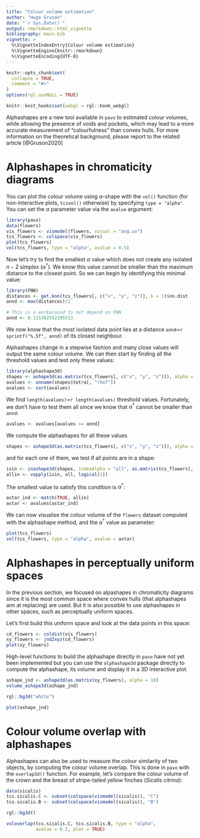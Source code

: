 ```yaml
---
title: "Colour volume estimation"
author: "Hugo Gruson"
date: "`r Sys.Date()`"
output: rmarkdown::html_vignette
bibliography: main.bib
vignette: >
  %\VignetteIndexEntry{Colour volume estimation}
  %\VignetteEngine{knitr::rmarkdown}
  %\VignetteEncoding{UTF-8}
---
```


```r
knitr::opts_chunk$set(
  collapse = TRUE,
  comment = "#>"
)
options(rgl.useNULL = TRUE)
```

```r
knitr::knit_hooks$set(webgl = rgl::hook_webgl)
```

Alphashapes are a new tool available in `pavo` to estimated colour volumes, 
while allowing the presence of voids and pockets, which may lead to a more
accurate measurement of "colourfulness" than convex hulls. For more information
on the theoretical background, please report to the related article [@Gruson2020]

# Alphashapes in chromaticity diagrams

You can plot the colour volume using $\alpha$-shape with the `vol()` function
(for non-interactive plots, `tcsvol()` otherwise) by specifying 
`type = "alpha"`. You can set the $\alpha$ parameter value via the `avalue` 
argument:

```r
library(pavo)
data(flowers)
vis_flowers <- vismodel(flowers, visual = "avg.uv")
tcs_flowers <- colspace(vis_flowers)
plot(tcs_flowers)
vol(tcs_flowers, type = "alpha", avalue = 0.5)
```

Now let's try to find the smallest $\alpha$ value which does not create any
isolated $n-2$ simplex ($\alpha^*$). We know this value cannot be smaller than
the maximum distance to the closest point. So we can begin by identifying this
minimal value:

```r
library(FNN)
distances <- get.knn(tcs_flowers[, c("x", "y", "z")], k = 1)$nn.dist
annd <- max(distances)/2
```

```r
# This is a workaround to not depend on FNN
annd <- 0.115302552185513
```

We now know that the most isolated data point lies at a distance `annd`=`r
sprintf("%.5f", annd)` of its closest neighbour.

Alphashapes change in a stepwise fashion and many close values will output the
same colour volume. We can then start by finding all the threshold values and
test only these values:

```r
library(alphashape3d)
shapes <- ashape3d(as.matrix(tcs_flowers[, c("x", "y", "z")]), alpha = 0)
avalues <- unname(shapes$tetra[, "rhoT"])
avalues <- sort(avalues)
```

We find `length(avalues)`=`r length(avalues)` threshold values. Fortunately, we
don't have to test them all since we know that $\alpha^*$ cannot be smaller than
`annd`:

```r
avalues <- avalues[avalues >= annd]
```

We compute the alphashapes for all these values

```r
shapes <- ashape3d(as.matrix(tcs_flowers[, c("x", "y", "z")]), alpha = avalues)
```

and for each one of them, we test if all points are in a shape:

```r
isin <- inashape3d(shapes, indexAlpha = "all", as.matrix(tcs_flowers[, c("x", "y", "z")]))
allin <- vapply(isin, all, logical(1))
```

The smallest value to satisfy this condition is $\alpha^*$:

```r
astar_ind <- match(TRUE, allin)
astar <- avalues[astar_ind]
```

We can now visualise the colour volume of the `flowers` dataset computed with
the alphashape method, and the $\alpha^*$ value as parameter:

```r
plot(tcs_flowers)
vol(tcs_flowers, type = "alpha", avalue = astar)
```

# Alphashapes in perceptually uniform spaces

In the previous section, we focused on alpashapes in chromaticity diagrams since
it is the most common space where convex hulls (that alphashapes aim at
replacing) are used. But it is also possible to use alphashapes in other spaces,
such as perceptually uniform spaces.

Let's first build this uniform space and look at the data points in this space:

```r
cd_flowers <- coldist(vis_flowers)
xy_flowers <- jnd2xyz(cd_flowers)
plot(xy_flowers)
```

High-level functions to build the alphashape directly in `pavo` have not yet
been implemented but you can use the `alphashape3d` package directly to compute
the alphashape, its volume and display it in a 3D interactive plot.

```r
ashape_jnd <- ashape3d(as.matrix(xy_flowers), alpha = 10)
volume_ashape3d(ashape_jnd)
```

```r
rgl::bg3d("white") 
```

```r
plot(ashape_jnd)
```

# Colour volume overlap with alphashapes

Alphashapes can also be used to measure the colour similarity of two objects, by
computing the colour volume overlap. This is done in `pavo` with the 
`overlap3d()` function. For example, let's compare the colour volume of the 
crown and the breast of stripe-tailed yellow finches (*Sicalis citrina*):


```r
data(sicalis)
tcs.sicalis.C <- subset(colspace(vismodel(sicalis)), "C")
tcs.sicalis.B <- subset(colspace(vismodel(sicalis)), "B")
```

```r
rgl::bg3d()
```

```r
voloverlap(tcs.sicalis.C, tcs.sicalis.B, type = "alpha", 
           avalue = 0.2, plot = TRUE)
```

<!--
This doesn't work right now because it returns an a that is too small

# Exploring other values of alpha

Depending on your biological question, it is possible you might want a different
value of $\alpha$ than the $\alpha^*$ suggested earlier. 

For example, you may want all your colour volume to only have one component,
instead of several multiple smaller volumes. Here is a quick demo of how you can
do this.


First, let's create a dummy dataset with two distinct clouds of points:

```r
set.seed("20200126")
```

```r
dvol = data.frame(
  "x" = c(rnorm(n = 10, mean = -0.7/sqrt(2)+.3, sd = 0.05),
          rnorm(n = 10, mean =  0.7/sqrt(2)-.3, sd = 0.05)),
  "y" = c(rnorm(n = 10, mean = -0.25*sqrt(2/3)+.3, sd = 0.05),
          rnorm(n = 10, mean = -0.25*sqrt(2/3)+.3  , sd = 0.05)),
  "z" = c(rnorm(n = 10, mean = -0.5*sqrt(2/3)+.3, sd = 0.05),
          rnorm(n = 10, mean = -0.5*sqrt(2/3)+.3  , sd = 0.05))
)
```

With the approach highlighted before, this will result in a colour volume with
two distinct components:

```r
distances <- get.knn(dvol, k = 1)$nn.dist
annd <- max(distances)/2
```

```r
# This is a workaround to not depend on FNN
annd <- 0.03829851
```

```r
shapes <- ashape3d(as.matrix(dvol), alpha = 0)
avalues <- unname(shapes$tetra[, "rhoT"])
avalues <- sort(avalues)
avalues <- avalues[avalues >= annd]
shapes <- ashape3d(as.matrix(dvol), alpha = avalues)
isin <- inashape3d(shapes, indexAlpha = "all", as.matrix(dvol))
allin <- vapply(isin, all, logical(1))
astar_ind <- match(TRUE, allin)
astar <- avalues[astar_ind]
tetraplot(dvol)
vol(dvol, type= "alpha", avalue = astar)
```

To prevent this, we can add an additional test that uses 
`components_ashape3d()`. This function tells you in which component is each data
point:

```r
comp <- components_ashape3d(shapes, indexAlpha = "all")
```

So, to ensure we only have one component, we can do:

```r
nb_comp <- sapply(comp, function(x) length(unique(x)) == 1)
```

We find the first `TRUE` value with `match()`:

```r
a_ind <- match(TRUE, nb_comp)
a <- avalues[max(a_ind, astar_ind)]
```

```r
tetraplot(as.data.frame(dvol))
vol(dvol, type = "alpha", avalue = a)
```

-->
